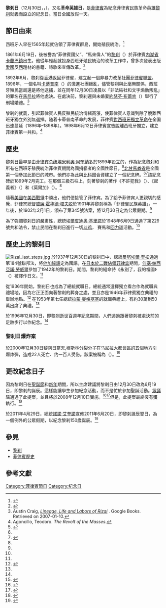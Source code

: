{{Infobox holiday
|holiday_name  = 黎刹日<br>{{lang|tl|Araw ng Kabayanihan ni Rizal}}<br>{{lang|en|Rizal Day}}
|type          = 全國性
|image         = Daet's Rizal monument.jpg
|imagesize     = 250px
|caption       = 位於[[菲律賓|菲律賓]][[北甘馬粦省|北甘馬粦省]][[達特_(北甘馬粦省)|達特]]的黎剎紀念碑
|observedby    = [[菲律賓|菲律賓]]
|significance  = 紀念菲律賓國父[[黎剎|黎剎]]的犧牲
|duration          = 一天
|frequency          = 年度
|scheduling          = 每年同一天
|date          = 12月30日
}}

'''黎刹日'''（12月30日，{{lang-tl|Araw ng Kabayanihan ni Rizal}}，{{lang-en|Rizal Day}}），又名'''革命英雄日'''，是[[菲律賓|菲律賓]]為紀念菲律賓民族革命英雄[[黎刹|黎刹]]就義而設立的紀念日。當日全國放假一天。

==節日由來==
西班牙人早在1565年起就佔領了菲律賓群島，開始殖民統治。<ref>{{cite web
|url=http://www.encyclopedia.com/doc/1E1-Cebu.html
|title=Cebu
|publisher=encyclopedia.com, citing The Columbia Encyclopedia, Sixth Edition.
|accessdate=2010-07-04
|archive-date=2015-09-11
|archive-url=https://web.archive.org/web/20150911001326/http://www.encyclopedia.com/doc/1E1-Cebu.html
|dead-url=no
}}</ref>

1861年6月19日，後被譽為“菲律賓國父”、“馬來偉人”的[[黎刹|黎刹]]（{{lang|tl|José Rizal}}）於菲律賓[[内湖省|内湖省]][[卡蘭巴鎮|卡蘭巴鎮]]出生。他從年輕起就投身西班牙殖民統治的改革工作中，曾多次發表出版[[愛國|愛國]]反[[西班牙|西]]題材的書籍、詩歌來宣傳改革。<ref>{{cite web|last=Trillana III|first=Dr. Pablo S.|title=2 historical events led to birth of modern RP|url=http://www.inquirer.net/specialfeatures/independenceday/view.php?db=1&article=20070611-70586|work=Philippine Daily Inquirer|accessdate=June 11, 2007|deadurl=yes|archiveurl=https://web.archive.org/web/20120120171104/http://www.inquirer.net/specialfeatures/independenceday/view.php?db=1&article=20070611-70586|archivedate=2012年1月20日}}</ref>

1892年6月，黎刹從[[香港|香港]]返回菲律賓，建立起一個非暴力改革社團[[菲律賓聯盟|菲律賓聯盟]]。1896年，一個名叫[[卡蒂普南|卡蒂普南]]（{{lang|tl|Katipunan}}）的激進社團叛亂，儘管黎刹與此毫無關係，西班牙殖民當局還是將他逮捕，並在同年12月30日凌晨以「非法結社和文字煽動叛亂」的罪名在[[馬尼拉|馬尼拉]]將他處決。在處決前，黎刹還與未婚妻[[約瑟芬·布蕾肯|約瑟芬·布蕾肯]]（{{lang|tl|Josephine Brecon}}）舉行了刑場婚禮。<ref name="Craig">Austin Craig, [http://books.google.com/books?id=eKgtAAAAMAAJ ''Lineage, Life and Labors of Rizal''] {{Wayback|url=http://books.google.com/books?id=eKgtAAAAMAAJ |date=20140103080816 }}. Google Books. Retrieved on 2007-01-10.</ref>

黎刹的就義，引起菲律賓人民反殖民統治情緒高漲，使菲律賓人意識到除了脫離西班牙獨立外別無選擇。随着卡蒂普南革命的发展，菲律賓[[菲律賓革命|對西班牙獨立革命]]在全国迅速蔓延（1896年–1898年）。1898年6月12日菲律賓宣告脫離西班牙獨立，建立菲律賓第一共和。<ref>Agoncillo, Teodoro. ''The Revolt of the Masses''.</ref>

==歷史==
黎刹日最早是由[[菲律宾总统|菲律宾总统]][[埃米利奧·阿奎納多|埃米利奧·阿奎納多]]於1899年設立的，作為紀念黎刹和所有在西班牙殖民統治菲律賓期間為國捐軀者的全國性節日。<ref name="NHI">{{cite web |url=http://www.nhi.gov.ph/index.php?option=content&task=view&id=617 |title=Historical Context and Legal Basis of Rizal Day and Other Memorials in honor of José Rizal |first=Queenie Ann |last=Palafox |work=NHI.gov.ph |accessdate=2010-01-20 |deadurl=yes |archiveurl=https://web.archive.org/web/20120308165946/http://www.nhi.gov.ph/index.php?option=content&task=view&id=617 |archivedate=2012-03-08 }}</ref>[[北甘馬粦省|北甘馬粦省]]{{link-en|達特 (北甘馬粦省)|Daet, Camarines Norte|達特}}是全國第一個參加此節日的城市。他們亦為此與[[比科爾|比科爾]]合資建立了一個紀念碑。<ref name="NHI"/><ref name="star">{{cite news |url=http://www.philstar.com/Article.aspx?ArticleId=427708&publicationSubCategoryId=68 |title=Jose Rizal's first monument revisited |first=Bernard |last=Supetran |work={{tsl|en|Philippine Star||Philippine Star}} |date=2009-12-29 |accessdate=2011-01-20 }}{{Dead link|date=2018年7月 |bot=InternetArchiveBot |fix-attempted=yes }}</ref>該紀念碑於1899年2月完工。在那個三級石柱上，刻著黎剎的著作《不許犯我》（{{lang|tl|Noli Me Tangere}}）、《起義者》（{{lang|tl|El Filibusterismo}}）和《莫爾加》（{{lang|tl|Morga}}）。<ref name="star"/>

隨著[[美國|美國]]在[[美西戰爭|美西戰爭]]中勝出，他們便接管了菲律宾。為了給予菲律宾人更親切的感覺，菲律宾總督[[威廉·霍华德·塔夫脱|威廉·霍华德·塔夫脱]]於1901年將黎剎稱為「菲律賓民族英雄」。一年後，於1902年2月1日，{{link-en|菲律賓委員會|Philippine Commission}}頒布了第345號法案，將12月30日定為公眾假期。<ref name="NHI"/>

為了強調黎刹日的嚴肅性，總統[[埃爾皮迪奧·基里諾|埃爾皮迪奧·基里諾]]於1948年6月9日通過了第229號共和法令，禁止民間在黎刹日進行一切[[斗鸡|斗鸡]]， 賽馬和[[回力球|回力球]]活動。<ref name="NHI"/>

==歷史上的黎刹日==
[[File:Rizal_last_steps.jpg|thumb]]
於1937年12月30日的黎刹日中，總統[[曼努埃爾·奎松|曼努埃爾·奎松]]通過第184號聯邦法，將[[他加祿語|他加祿語]]定為國語。在[[菲律賓第二共和國|日本於二戰佔領菲律宾]]期間，[[何塞·帕西亞諾·勞威爾|何塞·帕西亞諾·勞威爾]]參加了1942年的黎刹日。期間，黎刹的絕命詩《永別了，我的祖國》（{{lang|tl|Mi último adiós}}）被譯作日文。<ref name="NHI"/>

從1936年開始，黎剎日也成為了總統就職日。總統通常選擇獨立看台作為就職典禮場地，因為它正正面向著黎刹的葬身之處，並且亦是1946年菲律賓獨立典禮的舉辦地點。<ref>{{cite news |url=http://www.gmanews.tv/100days/story/194762/a-brief-history-of-presidential-inaugurations |title=A brief history of presidential inaugurations |first=Kimberly Jane |last=Tan |work=GMANews.TV |date=2010-06-29 |accessdate=2011-01-20 |deadurl=yes |archiveurl=https://archive.is/20120912091609/http://www.gmanews.tv/100days/story/194762/a-brief-history-of-presidential-inaugurations |archivedate=2012-09-12 }}</ref> 在1953年第七任總統[[拉蒙·麥格塞塞|拉蒙·麥格塞塞]]的就職典禮上，有約30萬到50萬出席了典禮。<ref name="NHI"/>

於1996年12月30日，即黎剎逝世百週年紀念期間，人們透過跟著黎刹被處決前的足跡步行以作紀念。<ref name="NHI"/>

===黎刹日爆炸案===
於2000年12月30日黎刹日當天,穆斯林分裂分子在[[马尼拉大都會|马尼拉大都會區]]的五個地方引爆炸彈，造成22人死亡、约一百人受伤。該案被稱為{{link-en|黎刹日爆炸案|Rizal Day bombings}}（{{lang|en|Rizal Day bombings}}）。<ref>{{cite news |url=http://www.gmanews.tv/story/145645/rizal-day-bombing-chronology |title=Rizal Day bombing chronology |work=GMANews.TV |date=2009-01-23 |accessdate=2011-01-20 |archive-date=2009-01-29 |archive-url=https://web.archive.org/web/20090129135025/http://www.gmanews.tv/story/145645/rizal-day-bombing-chronology |dead-url=no }}</ref>

==更改紀念日子==
因為黎刹日在[[聖誕節|聖誕節]]和[[新年|新年]]期間，所以{{link-en|菲律賓國家歷史委員會|National Historical Commission of the Philippines|國家歷史委員會}}主席{{link-en|朗伯斯·奧坎波|Ambeth Ocampo}}建議將黎刹日由12月30日改為6月19日，即黎刹的誕辰。這樣能讓學生參加紀念活動，而不是忙於參加聖誕活動。[[菲律賓眾議院|眾議院]]通過了此提案，並且將於2008年12月10日實施。<ref>{{cite news |url=http://www.mb.com.ph/node/207454/bill-moving-rizal-day-june-19-approved |title=Bill moving Rizal Day to June 19 approved |first=Ben |last=Rosario |work=[[Manila_Bulletin|Manila Bulletin]] |date=2009-06-19 |accessdate=2010-01-20 |deadurl=yes |archiveurl=https://web.archive.org/web/20100130141845/http://www.mb.com.ph/node/207454/bill-moving-rizal-day-june-19-approved |archivedate=2010-01-30 }}</ref><ref>{{cite news |url=http://newsinfo.inquirer.net/inquirerheadlines/nation/view/20090620-211540/Rizal-Day-to-move-from-Dec-30-to-June-19 |title=Rizal Day to move from Dec. 30 to June 19 |work={{tsl|en|Philippine Daily Inquirer||Philippine Daily Inquirer}} |date=2009-06-20 |accessdate=2010-01-20 |deadurl=yes |archiveurl=https://web.archive.org/web/20090623142030/http://newsinfo.inquirer.net/inquirerheadlines/nation/view/20090620-211540/Rizal-Day-to-move-from-Dec-30-to-June-19 |archivedate=2009-06-23 }}</ref>但是，此提案最終沒有獲執行。<ref>{{cite news |url=http://www.abs-cbnnews.com/nation/12/29/08/rizal-day-may-be-moved-june-19 |title=Rizal Day may be moved to June 19 |first=Carmela |last=Fonbuena |work=ABS-CBNnews.com |date=2008-12-30 |accessdate=2010-01-20 |archive-date=2009-02-07 |archive-url=https://web.archive.org/web/20090207001636/http://www.abs-cbnnews.com/nation/12/29/08/rizal-day-may-be-moved-june-19 |dead-url=no }}</ref>

於2011年4月29日，總統[[諾諾·艾奎諾|諾諾·艾奎諾]]宣佈2011年6月20日，即黎刹誕辰翌日，為一個例外的公眾假期，以紀念黎刹150歲誕辰。<ref>{{cite news |url=http://www.philstar.com/Article.aspx?articleId=680830&publicationSubCategoryId=200 |title=P-Noy declares June 20 a special no work day |work=Philstar.com |date=2011-04-29 |accessdate=2011-05-09 }}{{Dead link|date=2018年6月 |bot=InternetArchiveBot |fix-attempted=no }}</ref>

==參見==
*[[黎刹|黎刹]]
*[[菲律賓歷史|菲律賓歷史]]

==參考文獻==
{{reflist|2}}

[[Category:菲律賓節日|Category:菲律賓節日]]
[[Category:纪念日|Category:纪念日]]